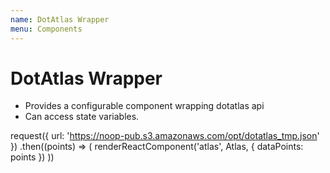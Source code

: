 ```yaml
---
name: DotAtlas Wrapper
menu: Components
---
```


# DotAtlas Wrapper

- Provides a configurable component wrapping dotatlas api
- Can access state variables.

<Playground>
  <div id='atlas'/>
</Playground>


request({ url: 'https://noop-pub.s3.amazonaws.com/opt/dotatlas_tmp.json' })
  .then((points) => (
    renderReactComponent('atlas', Atlas, { dataPoints: points })
  ))
